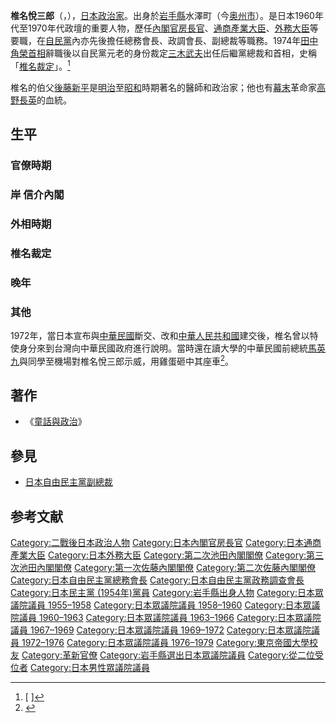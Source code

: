 {{Infobox Officeholder
|name = 椎名 悦三郎
|original_name=後藤 悦三郎
|image = Etsuzaburo Shiina.jpg
|imagesize = 250px
|caption = 
|country = [[日本|日本]]
|order = 
|office = {{JPN}}第21、30任[[通商產業大臣|通商產業大臣]]
|term_start = 1967年11月25日
|term_end = 1968年11月30日
| primeminister = [[佐藤榮作|佐藤榮作]]
|predecessor = {{link-ja|菅野和太郎|菅野和太郎}}
|successor = [[大平正芳|大平正芳]]
| term_start1 = 1960年12月8日
| term_end1 = 1961年7月18日
| primeminister1 = [[池田勇人|池田勇人]]
| predecessor1 = [[石井光次郎|石井光次郎]]
| successor1 = [[佐藤榮作|佐藤榮作]]
|office2 = {{JPN}}第94、95任[[外務大臣_(日本)|外務大臣]]
|term_start2 = 1964年7月18日
|term_end2 = 1966年12月3日
|primeminister2 = [[池田勇人|池田勇人]]<br>[[佐藤榮作|佐藤榮作]]
|predecessor2 = [[大平正芳|大平正芳]]
|successor2 = [[三木武夫|三木武夫]]
| office3 = {{JPN}}第20任[[内閣官房長官|内閣官房長官]]
|term_start3 = 1959年6月18日
|term_end3 = 1960年7月19日
|primeminister3 = [[岸信介|岸信介]]
|predecessor3 = {{link-ja|赤城宗德|赤城宗徳}}
|successor3 = [[大平正芳|大平正芳]]
|office4     = {{JPN}}[[眾議院_(日本)|眾議院]]議員
|term_start4  = 1955年2月28日
|term_end4  = 1979年9月7日
|predecessor4 = 
|successor4   = 
|constituency4= {{link-ja|岩手縣第2區 (中選舉區)|岩手県第2区 (中選挙区)|岩手縣第2區}}
|birth_date = {{Birth date|1898|1|16}}
|birth_place = {{EOJ}}[[岩手縣|岩手縣]][[胆澤郡|胆澤郡]]{{link-ja|水澤町|水沢町}}<br>（現[[奥州市|奥州市]]）
|death_date ={{Death date and age|1979|9|30|1898|1|16}}
|death_place = {{JPN}}[[東京都|東京都]][[新宿区|新宿区]]
|alma_mater = [[東京帝國大學|東京帝國大學]]法学部德法科
|profession = 
|spouse = 椎名公枝
|parents=後藤廣（父）<br>椎名初勢（養母）
|children=[[椎名素夫|椎名素夫]]（次子）
|relatives= [[後藤新平|後藤新平]]（養舅父）<br>森信敬二（岳父）
|party = （[[日本民主黨_(1954年)|日本民主党]]→）<br />[[自由民主党_(日本)|自由民主党]]
|website=
}}
{{japanese|japanese=椎名 悦三郎|kana=しいな　えつさぶろう|romaji=Shiina Etsusaburō| image = }}

'''椎名悅三郎'''（{{lang|ja|しいな　えつさぶろう}}，{{bd|1898年|1月16日|1979年|9月30日|catIdx=Shiina Etsusaburou}}），[[日本|日本]][[政治家|政治家]]。出身於[[岩手縣|岩手縣]]水澤町（今[[奥州市|奥州市]]）。是日本1960年代至1970年代政壇的重要人物，歷任[[內閣官房長官|內閣官房長官]]、[[通商產業大臣|通商產業大臣]]、[[外務大臣_(日本)|外務大臣]]等要職，在[[自民黨_(日本)|自民黨]]內亦先後擔任總務會長、政調會長、副總裁等職務。1974年[[田中角榮|田中角榮]][[內閣總理大臣_(日本)|首相]]辭職後以自民黨元老的身份裁定[[三木武夫|三木武夫]]出任后繼黨總裁和首相，史稱「[[椎名裁定|椎名裁定]]」。<ref>[{{Cite web |url=http://www.ioc.u-tokyo.ac.jp/~worldjpn/documents/texts/exdpm/19791030.S1J.html |script-title=ja:故椎名悅三郎氏に対する自由民主党葬における大平内閣総理大臣の弔辞 |access-date=2009-05-15 |archive-date=2010-04-25 |archive-url=https://web.archive.org/web/20100425063816/http://www.ioc.u-tokyo.ac.jp/~worldjpn/documents/texts/exdpm/19791030.S1J.html |dead-url=no }} {{lang|ja|故椎名悅三郎氏に対する自由民主党葬における大平内閣総理大臣の弔辞}}]</ref>

椎名的伯父[[後藤新平|後藤新平]]是[[明治|明治]]至[[昭和|昭和]]時期著名的醫師和政治家；他也有[[幕末|幕末]]革命家[[高野長英|高野長英]]的血統。

== 生平 ==
=== 官僚時期 ===
===岸 信介內閣===
=== 外相時期 ===
===椎名裁定===
=== 晚年 ===
=== 其他 ===
1972年，當日本宣布與[[中華民國|中華民國]]斷交、改和[[中華人民共和國|中華人民共和國]]建交後，椎名曾以特使身分來到台灣向中華民國政府進行說明。當時還在讀大學的中華民國前總統[[馬英九|馬英九]]與同學至機場對椎名悅三郎示威，用雞蛋砸中其座車<ref name="盛世之前：潘漢唐對話馬英九">{{cite book |author=潘漢唐|title=《盛世之前：潘漢唐對話馬英九》|date=2012-12-03|publisher=日閱堂出版社|location=香港|language=zh|isbn=9789888135950}}</ref>。

== 著作 ==
*《[[童話與政治|童話與政治]]》

== 參見 ==
*[[日本自由民主黨副總裁|日本自由民主黨副總裁]]

== 参考文献 ==
{{Commonscat|Etsusaburō Shiina}}
{{reflist}}

{{start box}}
{{succession box 
| title  = [[內閣官房長官|內閣官房長官]]
| before = [[赤城宗德|赤城宗德]]
| years  = 1959年—1960年
| after  = [[大平正芳|大平正芳]]
}}
{{succession box 
| title  = [[日本自由民主黨政務調查會長|自由民主黨政務調查會長]]
| before = [[船田中|船田中]]
| years  = 1960年
| after  = [[福田赳夫|福田赳夫]]
}}
{{succession box 
| title  = [[通商產業大臣|通商產業大臣]]
| before = [[石井光次郎|石井光次郎]]
| years  = 1960年—1961年
| after  = [[佐藤榮作|佐藤榮作]]
}}
{{succession box 
| title  = [[外務大臣_(日本)|外務大臣]]
| before = [[大平正芳|大平正芳]]
| years  = 1964年—1966年
| after  = [[三木武夫|三木武夫]]
}}
{{succession box 
| title  = [[日本自由民主黨總務會長|自由民主黨總務會長]]
| before = [[福永健司|福永健司]]
| years  = 1966年—1967年
| after  = [[橋本登美三郎|橋本登美三郎]]
}}
{{succession box 
| title  = [[通商產業大臣|通商產業大臣]]
| before = [[菅野和太郎|菅野和太郎]]
| years  = 1967年—1968年
| after  = [[大平正芳|大平正芳]]
}}
{{succession box 
| title  = [[日本自由民主黨副總裁|自由民主黨副總裁]]
| before = [[川島正次郎|川島正次郎]]
| years  = 1972年—1976年
| after  = [[船田中|船田中]]
}}
{{end box}}

{{經濟產業大臣}}
{{外務大臣}}
{{內閣官房長官}}
{{第二次池田內閣}}
{{第三次池田內閣}}
{{第一次佐藤內閣}}
{{第二次佐藤內閣}}
{{自民總務會長}}
{{自民政調會長}}

{{DEFAULTSORT:Shiina Etsusaburou}}
[[Category:二戰後日本政治人物|Category:二戰後日本政治人物]]
[[Category:日本內閣官房長官|Category:日本內閣官房長官]]
[[Category:日本通商產業大臣|Category:日本通商產業大臣]]
[[Category:日本外務大臣|Category:日本外務大臣]]
[[Category:第二次池田內閣閣僚|Category:第二次池田內閣閣僚]]
[[Category:第三次池田內閣閣僚|Category:第三次池田內閣閣僚]]
[[Category:第一次佐藤內閣閣僚|Category:第一次佐藤內閣閣僚]]
[[Category:第二次佐藤內閣閣僚|Category:第二次佐藤內閣閣僚]]
[[Category:日本自由民主黨總務會長|Category:日本自由民主黨總務會長]]
[[Category:日本自由民主黨政務調查會長|Category:日本自由民主黨政務調查會長]]
[[Category:日本民主黨_(1954年)黨員|Category:日本民主黨 (1954年)黨員]]
[[Category:岩手縣出身人物|Category:岩手縣出身人物]]
[[Category:日本眾議院議員_1955–1958|Category:日本眾議院議員 1955–1958]]
[[Category:日本眾議院議員_1958–1960|Category:日本眾議院議員 1958–1960]]
[[Category:日本眾議院議員_1960–1963|Category:日本眾議院議員 1960–1963]]
[[Category:日本眾議院議員_1963–1966|Category:日本眾議院議員 1963–1966]]
[[Category:日本眾議院議員_1967–1969|Category:日本眾議院議員 1967–1969]]
[[Category:日本眾議院議員_1969–1972|Category:日本眾議院議員 1969–1972]]
[[Category:日本眾議院議員_1972–1976|Category:日本眾議院議員 1972–1976]]
[[Category:日本眾議院議員_1976–1979|Category:日本眾議院議員 1976–1979]]
[[Category:東京帝國大學校友|Category:東京帝國大學校友]]
[[Category:革新官僚|Category:革新官僚]]
[[Category:岩手縣選出日本眾議院議員|Category:岩手縣選出日本眾議院議員]]
[[Category:從二位受位者|Category:從二位受位者]]
[[Category:日本男性眾議院議員|Category:日本男性眾議院議員]]